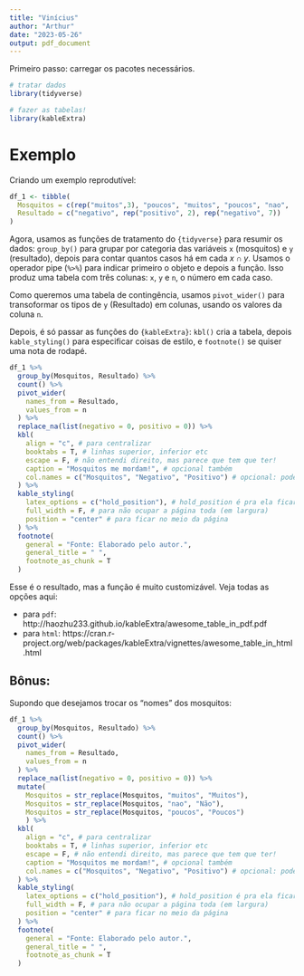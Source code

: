 ```yaml
---
title: "Vinícius"
author: "Arthur"
date: "2023-05-26"
output: pdf_document
---
```


Primeiro passo: carregar os pacotes necessários.
```r
# tratar dados
library(tidyverse)

# fazer as tabelas!
library(kableExtra)
```

# Exemplo

Criando um exemplo reprodutível:
```r
df_1 <- tibble(
  Mosquitos = c(rep("muitos",3), "poucos", "muitos", "poucos", "nao",  "muitos", rep("poucos", 2)),
  Resultado = c("negativo", rep("positivo", 2), rep("negativo", 7))
)
```

Agora, usamos as funções de tratamento do `{tidyverse}` para resumir os dados: `group_by()` para grupar por categoria das variáveis `x` (mosquitos) e `y` (resultado), depois para contar quantos casos há em cada $x \cap y$. Usamos o operador pipe (`%>%`) para indicar primeiro o objeto e depois a função. Isso produz uma tabela com três colunas: `x`, `y` e `n`, o número em cada caso. 

Como queremos uma tabela de contingência, usamos `pivot_wider()` para transoformar os tipos de `y` (Resultado) em colunas, usando os valores da coluna `n`.

Depois, é só passar as funções do `{kableExtra}`: `kbl()` cria a tabela, depois `kable_styling()` para especificar coisas de estilo, e `footnote()` se quiser uma nota de rodapé.
```r
df_1 %>% 
  group_by(Mosquitos, Resultado) %>% 
  count() %>% 
  pivot_wider(
    names_from = Resultado,
    values_from = n
  ) %>% 
  replace_na(list(negativo = 0, positivo = 0)) %>% 
  kbl(
    align = "c", # para centralizar
    booktabs = T, # linhas superior, inferior etc
    escape = F, # não entendi direito, mas parece que tem que ter!
    caption = "Mosquitos me mordam!", # opcional também
    col.names = c("Mosquitos", "Negativo", "Positivo") # opcional: pode usar os nomes do dataframe
  ) %>% 
  kable_styling(
    latex_options = c("hold_position"), # hold_position é pra ela ficar exatamente onde você quer, se necessário.
    full_width = F, # para não ocupar a página toda (em largura)
    position = "center" # para ficar no meio da página
  ) %>% 
  footnote(
    general = "Fonte: Elaborado pelo autor.",
    general_title = " ",
    footnote_as_chunk = T
  )
```

Esse é o resultado, mas a função é muito customizável. Veja todas as opções aqui:

* para `pdf`: http://haozhu233.github.io/kableExtra/awesome_table_in_pdf.pdf
* para `html`: https://cran.r-project.org/web/packages/kableExtra/vignettes/awesome_table_in_html.html


## Bônus:
Supondo que desejamos trocar os "nomes" dos mosquitos:
```r
df_1 %>% 
  group_by(Mosquitos, Resultado) %>% 
  count() %>% 
  pivot_wider(
    names_from = Resultado,
    values_from = n
  ) %>% 
  replace_na(list(negativo = 0, positivo = 0)) %>% 
  mutate(
    Mosquitos = str_replace(Mosquitos, "muitos", "Muitos"),
    Mosquitos = str_replace(Mosquitos, "nao", "Não"),
    Mosquitos = str_replace(Mosquitos, "poucos", "Poucos")
    ) %>% 
  kbl(
    align = "c", # para centralizar
    booktabs = T, # linhas superior, inferior etc
    escape = F, # não entendi direito, mas parece que tem que ter!
    caption = "Mosquitos me mordam!", # opcional também
    col.names = c("Mosquitos", "Negativo", "Positivo") # opcional: pode usar os nomes do dataframe
  ) %>% 
  kable_styling(
    latex_options = c("hold_position"), # hold_position é pra ela ficar exatamente onde você quer, se necessário.
    full_width = F, # para não ocupar a página toda (em largura)
    position = "center" # para ficar no meio da página
  ) %>% 
  footnote(
    general = "Fonte: Elaborado pelo autor.",
    general_title = " ",
    footnote_as_chunk = T
  )
```

